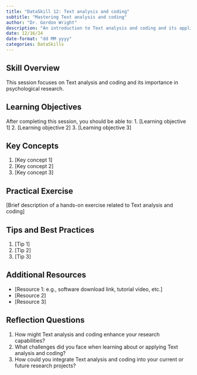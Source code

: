```yaml
---
title: "DataSkill 12: Text analysis and coding"
subtitle: "Mastering Text analysis and coding"
author: "Dr. Gordon Wright"
description: "An introduction to Text analysis and coding and its application in psychological research"
date: 12/16/24
date-format: "dd MM yyyy"
categories: DataSkills
---
```

## Skill Overview
This session focuses on Text analysis and coding and its importance in psychological research.

## Learning Objectives
After completing this session, you should be able to:
1. [Learning objective 1]
2. [Learning objective 2]
3. [Learning objective 3]

## Key Concepts
1. [Key concept 1]
2. [Key concept 2]
3. [Key concept 3]

## Practical Exercise
[Brief description of a hands-on exercise related to Text analysis and coding]

## Tips and Best Practices
1. [Tip 1]
2. [Tip 2]
3. [Tip 3]

## Additional Resources
- [Resource 1: e.g., software download link, tutorial video, etc.]
- [Resource 2]
- [Resource 3]

## Reflection Questions
1. How might Text analysis and coding enhance your research capabilities?
2. What challenges did you face when learning about or applying Text analysis and coding?
3. How could you integrate Text analysis and coding into your current or future research projects?
